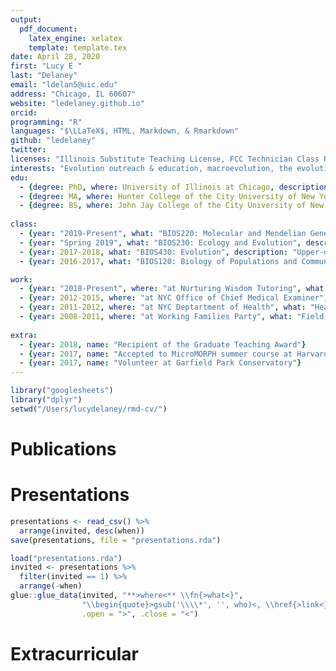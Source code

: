 ```yaml
---
output:
  pdf_document:
    latex_engine: xelatex
    template: template.tex
date: April 28, 2020
first: "Lucy E "
last: "Delaney"
email: "ldelan5@uic.edu"
address: "Chicago, IL 60607"
website: "ledelaney.github.io"
orcid: 
programming: "R"
languages: "$\LLaTeX$, HTML, Markdown, & Rmarkdown"
github: "ledelaney"
twitter: 
licenses: "Illinois Substitute Teaching License, FCC Technician Class Radio License"
interests: "Evolution outreach & education, macroevolution, the evolution of plant breeding systems, the nature of adaptation, `R` for data manipulation & visualization, `R` in undergraduate education"
edu:
  - {degree: PhD, where: University of Illinois at Chicago, description_1: "in Ecology and Evolutionary Biology", description_2: "Thesis: _The Process of Natural Selection: Resultant Patterns and How We Understand Them_"}
  - {degree: MA, where: Hunter College of the City University of New York, description_1: "in Molecular and Cellular Biology"}
  - {degree: BS, where: John Jay College of the City University of New York, description_1: "in Forensic Molecular Biology, Philosophy"}
  
class:
  - {year: "2019-Present", what: "BIOS220: Molecular and Mendelian Genetics", description: "Responsible for online transition"}
  - {year: "Spring 2019", what: "BIOS230: Ecology and Evolution", description: "Sophomore-level ecology"}
  - {year: 2017-2018, what: "BIOS430: Evolution", description: "Upper-division, programming-focused Evolution course."}
  - {year: 2016-2017, what: "BIOS120: Biology of Populations and Communities", description: "Introductory biology laboratory course"}

work:
  - {year: "2018-Present", where: "at Nurturing Wisdom Tutoring", what: "Tutor", description: "Highly-rated individual tutoring for grades 7-12 in science, mathematics, reading, language, and writing. Provide tutoring of content and test-preparation strategies for High School Entrance Exams and SATs."}
  - {year: 2012-2015, where: "at NYC Office of Chief Medical Examiner", what: "Forensic Molecular Biologist", description: "Examined evidence for the presence of biological fluids, performed serological and DNA analysis techniques, analyzed data and performed statistical analysis, wrote reports, and provided expert scientific testimony in court."}
  - {year: 2011-2012, where: "at NYC Deptartment of Health", what: "Health Research Intern", description: "Accepted to the Health Research Training Program for a year-long internship with the Bureau of Environmental Disease Prevention. Received training in disease epidemiology, emergency preparedness and response, public health and outreach programs in environmental disease control and prevention, and emerging viral infections."}
  - {year: 2008-2011, where: "at Working Families Party", what: "Field Manager & Administrative Assistant", description: "Performed administrative tasks including payroll, managing employees' healthcare coverage, bank deposits, and data entry. Organized informational events for the public, and served as Field Manager for multiple election and fundraising campaigns."}
  
extra:
  - {year: 2018, name: "Recipient of the Graduate Teaching Award"}
  - {year: 2017, name: "Accepted to MicroMORPH summer course at Harvard University"}
  - {year: 2017, name: "Volunteer at Garfield Park Conservatory"}
---
```


```r
library("googlesheets")
library("dplyr")
setwd("/Users/lucydelaney/rmd-cv/")

```

# Publications
\vspace{-0.05cm}


# Presentations

\vspace{-0.05cm}

```r
presentations <- read_csv() %>%
  arrange(invited, desc(when))
save(presentations, file = "presentations.rda")
```

```r
load("presentations.rda")
invited <- presentations %>%
  filter(invited == 1) %>%
  arrange(-when)
glue::glue_data(invited, "**>where<** \\fn{>what<}",
                "\\begin{quote}>gsub('\\\\*', '', who)<, \\href{>link<}{\">title<.\"}\\end{quote}",
                .open = ">", .close = "<")
```


# Extracurricular 


